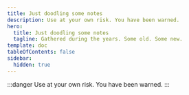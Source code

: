 ---
title: Just doodling some notes
description: Use at your own risk. You have been warned.
hero:
  title: Just doodling some notes
  tagline: Gathered during the years. Some old. Some new.
template: doc
tableOfContents: false
sidebar:
  hidden: true
---

:::danger
Use at your own risk. You have been warned.
:::
